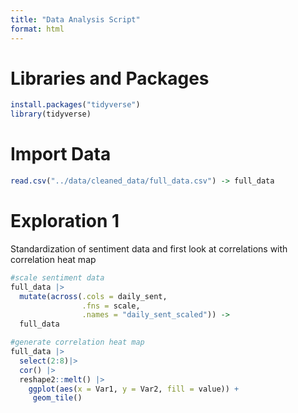 ```yaml
---
title: "Data Analysis Script"
format: html
---
```


# Libraries and Packages

```r
install.packages("tidyverse")
library(tidyverse)
```

# Import Data

```r
read.csv("../data/cleaned_data/full_data.csv") -> full_data
```

# Exploration 1

Standardization of sentiment data and first look at correlations with correlation heat map

```r
#scale sentiment data
full_data |>
  mutate(across(.cols = daily_sent,
                .fns = scale,
                .names = "daily_sent_scaled")) ->
  full_data

#generate correlation heat map
full_data |>
  select(2:8)|>
  cor() |>
  reshape2::melt() |>
    ggplot(aes(x = Var1, y = Var2, fill = value)) +
     geom_tile()
```
